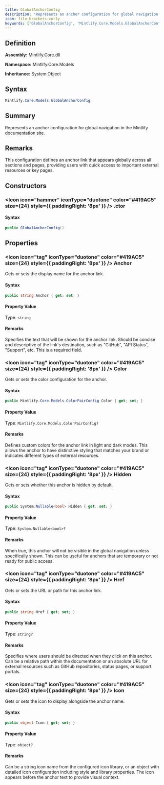 ```yaml
---
title: GlobalAnchorConfig
description: "Represents an anchor configuration for global navigation in the Mintlify documentation site."
icon: file-brackets-curly
keywords: ['GlobalAnchorConfig', 'Mintlify.Core.Models.GlobalAnchorConfig', 'Mintlify.Core.Models', 'class', 'System.Object']
---
```


## Definition

**Assembly:** Mintlify.Core.dll

**Namespace:** Mintlify.Core.Models

**Inheritance:** System.Object

## Syntax

```csharp
Mintlify.Core.Models.GlobalAnchorConfig
```

## Summary

Represents an anchor configuration for global navigation in the Mintlify documentation site.

## Remarks

This configuration defines an anchor link that appears globally across all sections
            and pages, providing users with quick access to important external resources or key pages.

## Constructors

### <Icon icon="hammer" iconType="duotone" color="#419AC5" size={24} style={{ paddingRight: '8px' }} />  .ctor

#### Syntax

```csharp
public GlobalAnchorConfig()
```

## Properties

### <Icon icon="tag" iconType="duotone" color="#419AC5" size={24} style={{ paddingRight: '8px' }} />  Anchor

Gets or sets the display name for the anchor link.

#### Syntax

```csharp
public string Anchor { get; set; }
```

#### Property Value

Type: `string`

#### Remarks

Specifies the text that will be shown for the anchor link. Should be concise
            and descriptive of the link's destination, such as "GitHub", "API Status",
            "Support", etc. This is a required field.

### <Icon icon="tag" iconType="duotone" color="#419AC5" size={24} style={{ paddingRight: '8px' }} />  Color

Gets or sets the color configuration for the anchor.

#### Syntax

```csharp
public Mintlify.Core.Models.ColorPairConfig Color { get; set; }
```

#### Property Value

Type: `Mintlify.Core.Models.ColorPairConfig?`

#### Remarks

Defines custom colors for the anchor link in light and dark modes.
            This allows the anchor to have distinctive styling that matches
            your brand or indicates different types of external resources.

### <Icon icon="tag" iconType="duotone" color="#419AC5" size={24} style={{ paddingRight: '8px' }} />  Hidden

Gets or sets whether this anchor is hidden by default.

#### Syntax

```csharp
public System.Nullable<bool> Hidden { get; set; }
```

#### Property Value

Type: `System.Nullable<bool>?`

#### Remarks

When true, this anchor will not be visible in the global navigation unless
            specifically shown. This can be useful for anchors that are temporary
            or not ready for public access.

### <Icon icon="tag" iconType="duotone" color="#419AC5" size={24} style={{ paddingRight: '8px' }} />  Href

Gets or sets the URL or path for this anchor link.

#### Syntax

```csharp
public string Href { get; set; }
```

#### Property Value

Type: `string?`

#### Remarks

Specifies where users should be directed when they click on this anchor.
            Can be a relative path within the documentation or an absolute URL for
            external resources such as GitHub repositories, status pages, or support portals.

### <Icon icon="tag" iconType="duotone" color="#419AC5" size={24} style={{ paddingRight: '8px' }} />  Icon

Gets or sets the icon to display alongside the anchor name.

#### Syntax

```csharp
public object Icon { get; set; }
```

#### Property Value

Type: `object?`

#### Remarks

Can be a string icon name from the configured icon library, or an object
            with detailed icon configuration including style and library properties.
            The icon appears before the anchor text to provide visual context.

